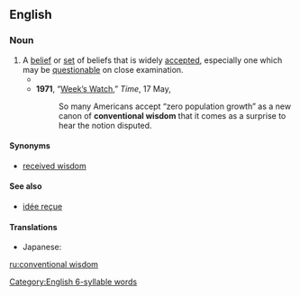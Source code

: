 ==English==

===Noun===
{{wikipedia}}
{{en-noun}}

# A [[belief]] or [[set]] of beliefs that is widely [[accept]]ed, especially one which may be [[questionable]] on close examination.
#* {{quote-text|year=1958|author=John Kenneth Galbraith|title=The Affluent Society|passage=It will be convenient to have a name for the ideas which are esteemed at any time for their acceptability, and it should be a term that emphasizes this predictability. I shall refer to these ideas henceforth as the '''conventional wisdom'''.}}
#* '''1971''', “[http://www.time.com/time/magazine/article/0,9171,944366,00.html Week’s Watch],” ''Time'', 17 May,
#*: So many Americans accept “zero population growth” as a new canon of '''conventional wisdom''' that it comes as a surprise to hear the notion disputed.

====Synonyms====
* [[received wisdom]]

====See also====
* [[idée reçue]]

====Translations====
{{trans-top|a belief that is widely accepted}}
* Japanese: {{t|ja|[[世間一般]]の[[通念]]|tr=seken ippan no tsūnen}}
{{trans-mid}}
{{trans-bottom}}

[[Category:English 6-syllable words]]

[[ru:conventional wisdom]]